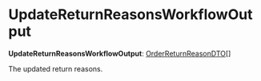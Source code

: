 
# UpdateReturnReasonsWorkflowOutput

 **UpdateReturnReasonsWorkflowOutput**: [OrderReturnReasonDTO](../../../order/interfaces/order.OrderReturnReasonDTO/page.mdx)[]

The updated return reasons.
